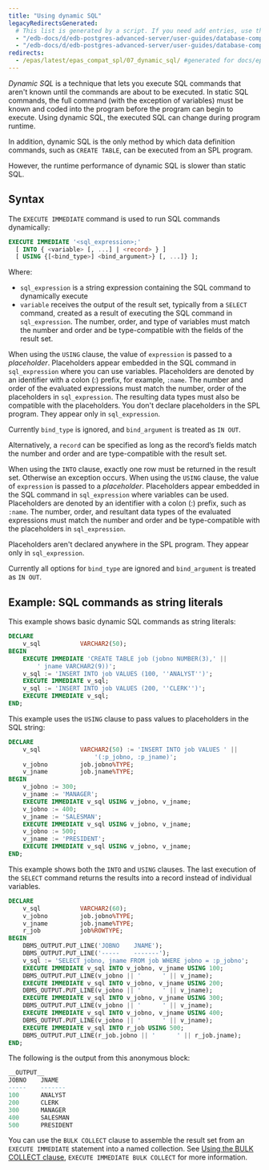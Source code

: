 ```yaml
---
title: "Using dynamic SQL"
legacyRedirectsGenerated:
  # This list is generated by a script. If you need add entries, use the `legacyRedirects` key.
  - "/edb-docs/d/edb-postgres-advanced-server/user-guides/database-compatibility-for-oracle-developers-guide/9.6/Database_Compatibility_for_Oracle_Developers_Guide_v9.6.1.073.html"
  - "/edb-docs/d/edb-postgres-advanced-server/user-guides/database-compatibility-for-oracle-developers-guide/9.5/Database_Compatibility_for_Oracle_Developers_Guide.1.167.html"
redirects:
  - /epas/latest/epas_compat_spl/07_dynamic_sql/ #generated for docs/epas/reorg-role-use-case-mode
---
```


<div id="dynamic_sql" class="registered_link"></div>

*Dynamic SQL* is a technique that lets you execute SQL commands that aren't known until the commands are about to be executed. In static SQL commands, the full command (with the exception of variables) must be known and coded into the program before the program can begin to execute. Using dynamic SQL, the executed SQL can change during program runtime.

In addition, dynamic SQL is the only method by which data definition commands, such as `CREATE TABLE`, can be executed from an SPL program.

However, the runtime performance of dynamic SQL is slower than static SQL.

## Syntax 

The `EXECUTE IMMEDIATE` command is used to run SQL commands dynamically:

```sql
EXECUTE IMMEDIATE '<sql_expression>;'
  [ INTO { <variable> [, ...] | <record> } ]
  [ USING {[<bind_type>] <bind_argument>} [, ...]} ];
```

Where:

- `sql_expression` is a string expression containing the SQL command to dynamically execute
- `variable` receives the output of the result set, typically from a `SELECT` command, created as a result of executing the SQL command in `sql_expression`. The number, order, and type of variables must match the number and order and be type-compatible with the fields of the result set. 

When using the `USING` clause, the value of `expression` is passed to a *placeholder*. Placeholders appear embedded in the SQL command in `sql_expression` where you can use variables. Placeholders are denoted by an identifier with a colon (:) prefix, for example, `:name`. The number and order of the evaluated expressions must match the number, order of the placeholders in `sql_expression`. The resulting data types must also be compatible with the placeholders. You don't declare placeholders in the SPL program. They appear only in `sql_expression`.

Currently `bind_type` is ignored, and `bind_argument` is treated as `IN OUT`.

Alternatively, a `record` can be specified as long as the record’s fields match the number and order and are type-compatible with the result set. 

When using the `INTO` clause, exactly one row must be returned in the result set. Otherwise an exception occurs. When using the `USING` clause, the value of `expression` is passed to a *placeholder*. Placeholders appear embedded in the SQL command in `sql_expression` where variables can be used. Placeholders are denoted by an identifier with a colon (:) prefix, such as `:name`. The number, order, and resultant data types of the evaluated expressions must match the number and order and be type-compatible with the placeholders in `sql_expression`. 

Placeholders aren't declared anywhere in the SPL program. They appear only in `sql_expression`.

Currently all options for `bind_type` are ignored and `bind_argument` is treated as `IN OUT`.

## Example: SQL commands as string literals

This example shows basic dynamic SQL commands as string literals:

```sql
DECLARE
    v_sql           VARCHAR2(50);
BEGIN
    EXECUTE IMMEDIATE 'CREATE TABLE job (jobno NUMBER(3),' ||
        ' jname VARCHAR2(9))';
    v_sql := 'INSERT INTO job VALUES (100, ''ANALYST'')';
    EXECUTE IMMEDIATE v_sql;
    v_sql := 'INSERT INTO job VALUES (200, ''CLERK'')';
    EXECUTE IMMEDIATE v_sql;
END;
```

This example uses the `USING` clause to pass values to placeholders in the SQL string:

```sql
DECLARE
    v_sql           VARCHAR2(50) := 'INSERT INTO job VALUES ' ||
                        '(:p_jobno, :p_jname)';
    v_jobno         job.jobno%TYPE;
    v_jname         job.jname%TYPE;
BEGIN
    v_jobno := 300;
    v_jname := 'MANAGER';
    EXECUTE IMMEDIATE v_sql USING v_jobno, v_jname;
    v_jobno := 400;
    v_jname := 'SALESMAN';
    EXECUTE IMMEDIATE v_sql USING v_jobno, v_jname;
    v_jobno := 500;
    v_jname := 'PRESIDENT';
    EXECUTE IMMEDIATE v_sql USING v_jobno, v_jname;
END;
```

This example shows both the `INTO` and `USING` clauses. The last execution of the `SELECT` command returns the results into a record instead of individual variables.

```sql
DECLARE
    v_sql           VARCHAR2(60);
    v_jobno         job.jobno%TYPE;
    v_jname         job.jname%TYPE;
    r_job           job%ROWTYPE;
BEGIN
    DBMS_OUTPUT.PUT_LINE('JOBNO    JNAME');
    DBMS_OUTPUT.PUT_LINE('-----    -------');
    v_sql := 'SELECT jobno, jname FROM job WHERE jobno = :p_jobno';
    EXECUTE IMMEDIATE v_sql INTO v_jobno, v_jname USING 100;
    DBMS_OUTPUT.PUT_LINE(v_jobno || '      ' || v_jname);
    EXECUTE IMMEDIATE v_sql INTO v_jobno, v_jname USING 200;
    DBMS_OUTPUT.PUT_LINE(v_jobno || '      ' || v_jname);
    EXECUTE IMMEDIATE v_sql INTO v_jobno, v_jname USING 300;
    DBMS_OUTPUT.PUT_LINE(v_jobno || '      ' || v_jname);
    EXECUTE IMMEDIATE v_sql INTO v_jobno, v_jname USING 400;
    DBMS_OUTPUT.PUT_LINE(v_jobno || '      ' || v_jname);
    EXECUTE IMMEDIATE v_sql INTO r_job USING 500;
    DBMS_OUTPUT.PUT_LINE(r_job.jobno || '      ' || r_job.jname);
END;
```

The following is the output from this anonymous block:

```sql
__OUTPUT__
JOBNO    JNAME
-----    -------
100      ANALYST
200      CLERK
300      MANAGER
400      SALESMAN
500      PRESIDENT
```

You can use the `BULK COLLECT` clause to assemble the result set from an `EXECUTE IMMEDIATE` statement into a named collection. See [Using the BULK COLLECT clause](12_working_with_collections/04_using_the_bulk_collect_clause/#using_the_bulk_collect_clause), `EXECUTE IMMEDIATE BULK COLLECT` for more information.
